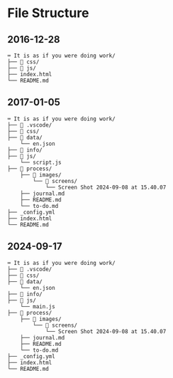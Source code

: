 # File Structure {#sec-filestructure}

## 2016-12-28

```
⌨️ It is as if you were doing work/
├── 📁 css/
├── 📁 js/
├── index.html
└── README.md
```

## 2017-01-05

```
⌨️ It is as if you were doing work/
├── 📁 .vscode/
├── 📁 css/
├── 📁 data/
    └── en.json
├── 📁 info/
├── 📁 js/
    └── script.js
├── 📁 process/
    ├── 📁 images/
        └── 📁 screens/
            └── Screen Shot 2024-09-08 at 15.40.07
    ├── journal.md
    ├── README.md
    └── to-do.md
├── _config.yml
├── index.html
└── README.md
```

## 2024-09-17

```
⌨️ It is as if you were doing work/
├── 📁 .vscode/
├── 📁 css/
├── 📁 data/
    └── en.json
├── 📁 info/
├── 📁 js/
    └── main.js
├── 📁 process/
    ├── 📁 images/
        └── 📁 screens/
            └── Screen Shot 2024-09-08 at 15.40.07
    ├── journal.md
    ├── README.md
    └── to-do.md
├── _config.yml
├── index.html
└── README.md
```
